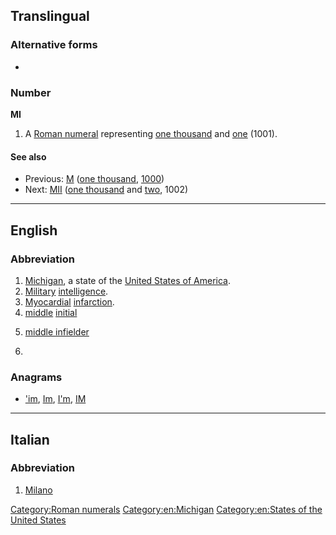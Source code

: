 {{also|Appendix:Variations of "mi"}}
==Translingual==

===Alternative forms===
* {{sense|roman numeral}} {{l|mul|mi}}

===Number===
'''MI'''

# A [[Roman numeral]] representing [[one thousand]] and [[one]] (1001).

====See also====
* Previous: [[M]] ([[one thousand]], [[1000]])
* Next: [[MII]] ([[one thousand]] and [[two]], 1002)

[[Category:Roman numerals]]

----

==English==

===Abbreviation===
{{rfc-header|Abbreviation}}
{{en-abbr}}

# [[Michigan]], a state of the [[United States of America]].
# [[military|Military]] [[intelligence]].
# [[myocardial|Myocardial]] [[infarction]].
# [[middle]] [[initial]]
# {{lb|en|baseball}} [[middle infielder]]
# {{lb|en|dentistry}} {{initialism of|[[mesio]] [[incisal]]|lang=en}}

===Anagrams===
* [['im#English|'im]], [[Im#English|Im]], [[I'm#English|I'm]], [[IM#English|IM]]

[[Category:en:Michigan]]
[[Category:en:States of the United States]]

----

==Italian==

===Abbreviation===
{{rfc-header|Abbreviation}}
{{head|it|abbreviation}}

# [[Milano]]